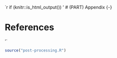 `r if (knitr::is_html_output()) '
# (PART) Appendix {-}

# References {-}

'`

```r
source("post-processing.R")
```
